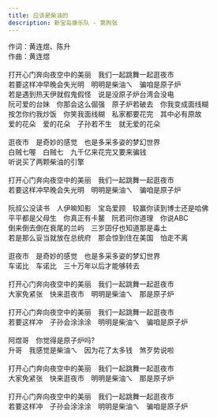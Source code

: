 ```yaml
---
title: 应该是柴油的
description: 新宝岛康乐队 - 第狗张
---
```


作词：黄连煜、陈升<br />作曲：黄连煜<br /><br />打开心门奔向夜空中的美丽　我们一起跳舞一起逛夜市<br />若要这样冲早晚会失光明　明明是柴油ㄟ　骗咱是原子炉<br />若是遇到热天伊就假鬼假怪　说是没原子炉台湾会没电<br />阮可爱的台妹　你那会这么倔强　原子炉若破去　你我变成面线糊<br />按怎你约我炒饭　你笑我面线糊　私家都要花完　其中必有原故<br />爱的花朵　爱的花朵　子孙若不生　就无爱的花朵<br /><br />逛夜市　是奇妙的感觉　也是多采多姿的梦幻世界<br />白贼七喔　白贼七　九千亿来花完又要来骗钱<br />听说买了两颗柴油的引擎<br /><br />打开心门奔向夜空中的美丽　我们一起跳舞一起逛夜市<br />若要这样冲早晚会失光明　明明是柴油ㄟ　骗咱是原子炉<br /><br />阮叔公没读书　人伊嘛知影　宝岛爱顾　较赢你读到博士还是哈佛<br />平平都是父母生　你真正有卡鳌　阮若问你道理　你说ABC<br />倒来倒去倒在衰尾的兰屿　三岁囝仔也知道那是毒土<br />若是那么妥当就放在总统府　那会惊到住在美国　怕走不离<br /><br />逛夜市　是奇妙的感觉　也是多采多姿的梦幻世界<br />车诺比　车诺比　三十万年以后才能够转去<br /><br />打开心门奔向夜空中的美丽　我们一起跳舞一起逛夜市<br />大家免紧张　快来逛夜市　明明是柴油ㄟ　那是原子炉<br /><br />打开心门奔向夜空中的美丽　我们一起跳舞一起逛夜市<br />若要这样冲　子孙会涂涂涂　明明是柴油ㄟ　骗咱是原子炉<br /><br />阿煜哥　你觉得是原子炉吗?<br />升哥　我感觉是柴油ㄟ　因为花了太多钱　煞歹势说啦<br /><br />打开心门奔向夜空中的美丽　我们一起跳舞一起逛夜市<br />大家免紧张　快来逛夜市　明明是柴油ㄟ　那是原子炉<br /><br />打开心门奔向夜空中的美丽　我们一起跳舞一起逛夜市<br />若要这样冲　子孙会涂涂涂　明明是柴油ㄟ　骗咱是原子炉